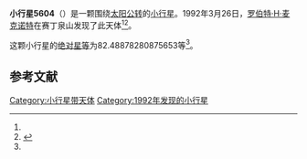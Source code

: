 {{Infobox planet
| bgcolour = #FFFFC0
| name = 5604
| symbol = 
| image = 
| caption = 
| discovery = yes
| discovery_ref = 
| discoverer = [[罗伯特·H·麦克诺特|罗伯特·H·麦克诺特]]
| discovery_site = [[赛丁泉山|赛丁泉山]] 
| discovered = 1992年3月26日
| designations = yes
| mp_name = 
| named_after = 
| alt_names = 
| mp_category = [[Aten|Aten]]
| orbit_ref = <ref name="a">[http://ssd.jpl.nasa.gov/sbdb.cgi?sstr=5604 5604] {{Wayback|url=http://ssd.jpl.nasa.gov/sbdb.cgi?sstr=5604 |date=20111016122234 }}，小行星數據庫瀏覽器（JPL Small-Body Database Browser）－[[美国国家航空航天局|美国国家航空航天局]]喷气推进实验室</ref>
| epoch = 2456400.5 (2013年4月18日更新)
| aphelion = {{convert|1.302538206209104|AU|km|3|abbr=on|lk=out}}
| perihelion = {{convert|.551306024295672|AU|km|3|abbr=on}}
| semimajor = {{convert|.9269221152523881|AU|km|3|abbr=on}}
| eccentricity = 0.405229398
| period = 325.9592373 [[日|日]]<br />0.89[[儒略年|儒略年]]
| avg_speed = 
| inclination = 4.793978435031126
| asc_node = 311.9293999504586
| mean_anomaly = 
| arg_peri = 82.48878280875653
| satellites = 
| physical_characteristics = yes
| dimensions = 
| mass = 
| density = 
| surface_grav = 
| escape_velocity = 
| sidereal_day = 
| axial_tilt = 
| pole_ecliptic_lat = 
| pole_ecliptic_lon = 
| albedo = 
| temperatures= 
| temp_name1 = 
| mean_temp_1 = 
| max_temp_1 = 
| temp_name2 = 
| max_temp_2 = 
| spectral_type = 
| abs_magnitude = 82.48878280875653
}}

'''小行星5604'''（{{lang-en|5604}}）是一颗围绕[[太阳|太阳]][[公转|公转]]的[[小行星|小行星]]。1992年3月26日，[[罗伯特·H·麦克诺特|罗伯特·H·麦克诺特]]在赛丁泉山发现了此天体<ref name="a" /><ref>{{cite news|title=小行星列表|url=http://cfa-www.harvard.edu/iau/lists/NumberedMPs.txt|accessdate=2013-07-08|newspaper=哈佛大学|archive-date=2008-05-17|archive-url=https://web.archive.org/web/20080517010638/http://cfa-www.harvard.edu/iau/lists/NumberedMPs.txt|dead-url=no}}</ref>。

这颗小行星的[[绝对星等|绝对星等]]为82.48878280875653等<ref name="a" />。

==参考文献==
{{reflist}}
{{Minor Planet Number|[[小行星5603|小行星5603]]|[[小行星5605|小行星5605]]}}

{{小天体}}

[[Category:小行星带天体|Category:小行星带天体]]
[[Category:1992年发现的小行星|Category:1992年发现的小行星]]

{{asteroid-stub}}